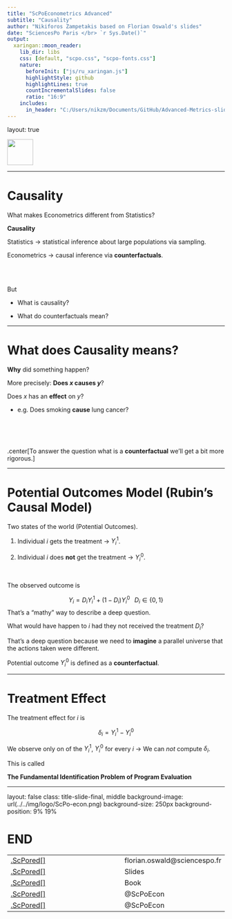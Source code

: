 ```yaml
---
title: "ScPoEconometrics Advanced"
subtitle: "Causality"
author: "Nikiforos Zampetakis based on Florian Oswald's slides"
date: "SciencesPo Paris </br> `r Sys.Date()`"
output:
  xaringan::moon_reader:
    lib_dir: libs
    css: [default, "scpo.css", "scpo-fonts.css"]
    nature:
      beforeInit: ["js/ru_xaringan.js"]
      highlightStyle: github
      highlightLines: true
      countIncrementalSlides: false
      ratio: "16:9"
    includes:
      in_header: "C:/Users/nikzm/Documents/GitHub/Advanced-Metrics-slides/libs/partials/header.html"
---
```


layout: true

<div class="my-footer"><img src="./img/logo/ScPo-shield.png" style="height: 60px;"/></div> 

---

# Causality


What makes Econometrics different from Statistics? 

**Causality**

Statistics $\rightarrow$ statistical inference about large populations via sampling.

Econometrics $\rightarrow$ causal inference via **counterfactuals**.

<br>
<br>

But

* What is causality?

* What do counterfactuals mean?



---

# What does Causality means?


**Why** did something happen?

More precisely: **Does $x$ causes $y$**?

Does $x$ has an **effect** on $y$?

* e.g. Does smoking **cause** lung cancer?


<br>
<br>
<br>

.center[To answer the question what is a **counterfactual** we'll get a bit more rigorous.]

---

# Potential Outcomes Model (Rubin's Causal Model)


Two states of the world (Potential Outcomes).

 1. Individual $i$ gets the treatment $\rightarrow$ $Y_i^1$.
 
 2. Individual $i$ does **not** get the treatment $\rightarrow$ $Y_i^0$.
 
<br>
 
The observed outcome is

$$ Y_i = D_iY_i^1 + (1 - D_i)Y_i^0 \;\;\; D_i\in\{0,1\} $$
That's a "mathy" way to describe a deep question.

What would have happen to $i$ had they not received the treatment $D_i$?

That's a deep question because we need to **imagine** a parallel universe that the actions taken were different.

Potential outcome $Y_i^0$ is defined as a **counterfactual**.

---

# Treatment Effect

The treatment effect for $i$ is

$$\delta_i = Y_i^1 - Y_i^0$$



We observe only on of the $Y_i^1$, $Y_i^0$ for every $i$ $\rightarrow$ We can *not* compute $\delta_i$.

This is called

**The Fundamental Identification Problem of Program Evaluation**

---


layout: false
class: title-slide-final, middle
background-image: url(../../img/logo/ScPo-econ.png)
background-size: 250px
background-position: 9% 19%

# END




|                                                                                                            |                                   |
| :--------------------------------------------------------------------------------------------------------- | :-------------------------------- |
| <a href="mailto:nikiforos.zampetakis@sciencespo.fr">.ScPored[<i class="fa fa-paper-plane fa-fw"></i>]               | florian.oswald@sciencespo.fr       |
| <a href="https://github.com/ScPoEcon/Advanced-Metrics-slides">.ScPored[<i class="fa fa-link fa-fw"></i>] | Slides |
| <a href="https://scpoecon.github.io/ScPoEconometrics">.ScPored[<i class="fa fa-link fa-fw"></i>] | Book |
| <a href="http://twitter.com/ScPoEcon">.ScPored[<i class="fa fa-twitter fa-fw"></i>]                          | @ScPoEcon                         |
| <a href="http://github.com/ScPoEcon">.ScPored[<i class="fa fa-github fa-fw"></i>]                          | @ScPoEcon                       |